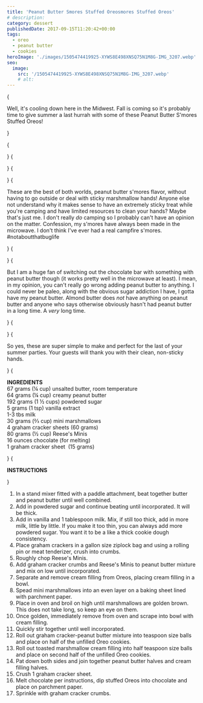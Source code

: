 ```yaml
---
title: 'Peanut Butter Smores Stuffed Oreosmores Stuffed Oreos'
# description:
category: dessert
publishedDate: 2017-09-15T11:20:42+00:00
tags:
  - oreo
  - peanut butter
  - cookies
heroImage: './images/1505474419925-XYWS8E498XNSQ75N1M8G-IMG_3207.webp'
seo:
  image:
    src: '/1505474419925-XYWS8E498XNSQ75N1M8G-IMG_3207.webp'
    # alt:
---
```



{<p>Well, it's cooling down here in the Midwest. Fall is coming so it's probably
time to give summer a last hurrah with some of these Peanut Butter S'mores
Stuffed Oreos!</p>}

{<p><Picture
		src={ContentImage1}
		alt="Peanut Butter S'mores Stuffed Oreos | Sarah Makes Stuff"
	/></p>}
{<p><Picture
		src={ContentImage2}
		alt="Peanut Butter S'mores Stuffed Oreos | Sarah Makes Stuff"
	/></p>}
{<p><Picture
		src={ContentImage3}
		alt="Peanut Butter S'mores Stuffed Oreos | Sarah Makes Stuff"
	/></p>}
{<p>These are the best of both worlds, peanut butter s'mores flavor, without
having to go outside or deal with sticky marshmallow hands! Anyone else not
understand why it makes sense to have an extremely sticky treat while you're
camping and have limited resources to clean your hands? Maybe that's just me.
I don't really <em>do</em> camping so I probably can't have an opinion on the
matter. Confession, my s'mores have always been made in the microwave. I don't
think I've ever had a real campfire s'mores. #notaboutthatbuglife</p>}
{<p><Picture
		src={ContentImage4}
		alt="Peanut Butter S'mores Stuffed Oreos | Sarah Makes Stuff"
	/></p>}
{<p>But I am a huge fan of switching out the chocolate bar with something with
peanut butter though (it works pretty well in the microwave at least). I mean,
in my opinion, you can't really go wrong adding peanut butter to anything. I
could never be paleo, along with the obvious sugar addiction I have, I gotta
have my peanut butter. Almond butter does <em>not</em> have anything on peanut
butter and anyone who says otherwise obviously hasn't had peanut butter in a
long time. A <em>very</em> long time.</p>}
{<p><Picture
		src={ContentImage5}
		alt="Peanut Butter S'mores Stuffed Oreos | Sarah Makes Stuff"
	/></p>}
{<p>So yes, these are super simple to make and perfect for the last of your summer
parties. Your guests will thank you with their clean, non-sticky hands.</p>}
{<p><strong>INGREDIENTS</strong>
<br />
67 grams (¼ cup) unsalted butter, room temperature
<br />
64 grams (¼ cup) creamy peanut butter
<br />
192 grams (1 ½ cups) powdered sugar
<br />5 grams (1 tsp) vanilla extract
<br />
1-3 tbs milk
<br />
30 grams (⅔ cup) mini marshmallows
<br />4 graham cracker sheets (60 grams)
<br />
80 grams (½ cup) Reese's Minis
<br />
16 ounces chocolate (for melting)
<br />1 graham cracker sheet  (15 grams)</p>}
{<p><strong>INSTRUCTIONS</strong></p>}

<ol>
	<li>
		In a stand mixer fitted with a paddle attachment, beat together butter and
		peanut butter until well combined.
	</li>
	<li>
		Add in powdered sugar and continue beating until incorporated. It will be
		thick.
	</li>
	<li>
		Add in vanilla and 1 tablespoon milk. Mix, if still too thick, add in more
		milk, little by little. If you make it too thin, you can always add more
		powdered sugar. You want it to be a like a thick cookie dough consistency.
	</li>
	<li>
		Place graham crackers in a gallon size ziplock bag and using a rolling pin
		or meat tenderizer, crush into crumbs.
	</li>
	<li>Roughly chop Reese's Minis.</li>
	<li>
		Add graham cracker crumbs and Reese's Minis to peanut butter mixture and mix
		on low until incorporated.
	</li>
	<li>
		Separate and remove cream filling from Oreos, placing cream filling in a
		bowl.
	</li>
	<li>
		Spead mini marshmallows into an even layer on a baking sheet lined with
		parchment paper.
	</li>
	<li>
		Place in oven and broil on high until marshmallows are golden brown. This
		does not take long, so keep an eye on them. 
	</li>
	<li>
		Once golden, immediately remove from oven and scrape into bowl with cream
		filling.
	</li>
	<li>Quickly stir together until well incorporated. </li>
	<li>
		Roll out graham cracker-peanut butter mixture into teaspoon size balls and
		place on half of the unfilled Oreo cookies. 
	</li>
	<li>
		Roll out toasted marshmallow cream filling into half teaspoon size balls and
		place on second half of the unfilled Oreo cookies. 
	</li>
	<li>
		Pat down both sides and join together peanut butter halves and cream filling
		halves.
	</li>
	<li>Crush 1 graham cracker sheet.</li>
	<li>
		Melt chocolate per instructions, dip stuffed Oreos into chocolate and place
		on parchment paper.
	</li>
	<li>Sprinkle with graham cracker crumbs.</li>
</ol>

